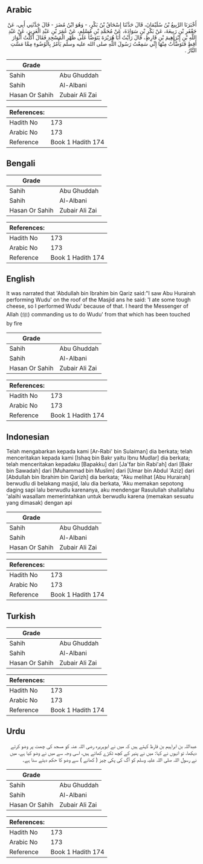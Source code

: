 ## Arabic


<div dir="rtl" lang="ar" style={{fontSize:'larger',backgroundColor:'#f8f9fa',padding:20}}>
أَخْبَرَنَا الرَّبِيعُ بْنُ سُلَيْمَانَ، قَالَ حَدَّثَنَا إِسْحَاقُ بْنُ بَكْرٍ، - وَهُوَ ابْنُ مُضَرَ - قَالَ حَدَّثَنِي أَبِي، عَنْ جَعْفَرِ بْنِ رَبِيعَةَ، عَنْ بَكْرِ بْنِ سَوَادَةَ، عَنْ مُحَمَّدِ بْنِ مُسْلِمٍ، عَنْ عُمَرَ بْنِ عَبْدِ الْعَزِيزِ، عَنْ عَبْدِ اللَّهِ بْنِ إِبْرَاهِيمَ بْنِ قَارِظٍ، قَالَ رَأَيْتُ أَبَا هُرَيْرَةَ يَتَوَضَّأُ عَلَى ظَهْرِ الْمَسْجِدِ فَقَالَ أَكَلْتُ أَثْوَارَ أَقِطٍ فَتَوَضَّأْتُ مِنْهَا إِنِّي سَمِعْتُ رَسُولَ اللَّهِ صلى الله عليه وسلم يَأْمُرُ بِالْوُضُوءِ مِمَّا مَسَّتِ النَّارُ ‏.‏
</div>
<div style={{backgroundColor:'#f8f9fa',padding:20, marginBottom: 10}}><table> <thead> <tr> <th>Grade</th> <th></th> </tr> </thead> <tbody> <tr><td>Sahih</td><td>Abu Ghuddah</td></tr><tr><td>Sahih</td><td>Al-Albani</td></tr><tr><td>Hasan Or Sahih</td><td>Zubair Ali Zai</td></tr></tbody></table><table> <thead> <tr> <th>References:</th> <th></th> </tr> </thead> <tbody><tr><td>Hadith No</td><td>173</td></tr><tr><td>Arabic No</td><td>173</td></tr><tr><td>Reference</td><td>Book 1 Hadith 174</td></tr></tbody></table></div>

## Bengali


<div dir="ltr" lang="bn" style={{fontSize:'larger',backgroundColor:'#f8f9fa',padding:20}}>

</div>
<div style={{backgroundColor:'#f8f9fa',padding:20, marginBottom: 10}}><table> <thead> <tr> <th>Grade</th> <th></th> </tr> </thead> <tbody> <tr><td>Sahih</td><td>Abu Ghuddah</td></tr><tr><td>Sahih</td><td>Al-Albani</td></tr><tr><td>Hasan Or Sahih</td><td>Zubair Ali Zai</td></tr></tbody></table><table> <thead> <tr> <th>References:</th> <th></th> </tr> </thead> <tbody><tr><td>Hadith No</td><td>173</td></tr><tr><td>Arabic No</td><td>173</td></tr><tr><td>Reference</td><td>Book 1 Hadith 174</td></tr></tbody></table></div>

## English


<div dir="ltr" lang="en" style={{fontSize:'larger',backgroundColor:'#f8f9fa',padding:20}}>
It was narrated that 'Abdullah bin Ibrahim bin Qariz said:"I saw Abu Hurairah performing Wudu' on the roof of the Masjid ans he said: 'I ate some tough cheese, so I performed Wudu' because of that. I heard the Messenger of Allah (ﷺ) commanding us to do Wudu' from that which has been touched by fire
</div>
<div style={{backgroundColor:'#f8f9fa',padding:20, marginBottom: 10}}><table> <thead> <tr> <th>Grade</th> <th></th> </tr> </thead> <tbody> <tr><td>Sahih</td><td>Abu Ghuddah</td></tr><tr><td>Sahih</td><td>Al-Albani</td></tr><tr><td>Hasan Or Sahih</td><td>Zubair Ali Zai</td></tr></tbody></table><table> <thead> <tr> <th>References:</th> <th></th> </tr> </thead> <tbody><tr><td>Hadith No</td><td>173</td></tr><tr><td>Arabic No</td><td>173</td></tr><tr><td>Reference</td><td>Book 1 Hadith 174</td></tr></tbody></table></div>

## Indonesian


<div dir="ltr" lang="id" style={{fontSize:'larger',backgroundColor:'#f8f9fa',padding:20}}>
Telah mengabarkan kepada kami [Ar-Rabi' bin Sulaiman] dia berkata; telah menceritakan kepada kami [Ishaq bin Bakr yaitu Ibnu Mudlar] dia berkata; telah menceritakan kepadaku [Bapakku] dari [Ja'far bin Rabi'ah] dari [Bakr bin Sawadah] dari [Muhammad bin Muslim] dari [Umar bin Abdul 'Aziz] dari [Abdullah bin Ibrahim bin Qarizh] dia berkata; "Aku melihat [Abu Hurairah] berwudlu di belakang masjid, lalu dia berkata, 'Aku memakan sepotong daging sapi lalu berwudlu karenanya, aku mendengar Rasulullah shallallahu 'alaihi wasallam memerintahkan untuk berwudlu karena (memakan sesuatu yang dimasak) dengan api
</div>
<div style={{backgroundColor:'#f8f9fa',padding:20, marginBottom: 10}}><table> <thead> <tr> <th>Grade</th> <th></th> </tr> </thead> <tbody> <tr><td>Sahih</td><td>Abu Ghuddah</td></tr><tr><td>Sahih</td><td>Al-Albani</td></tr><tr><td>Hasan Or Sahih</td><td>Zubair Ali Zai</td></tr></tbody></table><table> <thead> <tr> <th>References:</th> <th></th> </tr> </thead> <tbody><tr><td>Hadith No</td><td>173</td></tr><tr><td>Arabic No</td><td>173</td></tr><tr><td>Reference</td><td>Book 1 Hadith 174</td></tr></tbody></table></div>

## Turkish


<div dir="ltr" lang="tr" style={{fontSize:'larger',backgroundColor:'#f8f9fa',padding:20}}>

</div>
<div style={{backgroundColor:'#f8f9fa',padding:20, marginBottom: 10}}><table> <thead> <tr> <th>Grade</th> <th></th> </tr> </thead> <tbody> <tr><td>Sahih</td><td>Abu Ghuddah</td></tr><tr><td>Sahih</td><td>Al-Albani</td></tr><tr><td>Hasan Or Sahih</td><td>Zubair Ali Zai</td></tr></tbody></table><table> <thead> <tr> <th>References:</th> <th></th> </tr> </thead> <tbody><tr><td>Hadith No</td><td>173</td></tr><tr><td>Arabic No</td><td>173</td></tr><tr><td>Reference</td><td>Book 1 Hadith 174</td></tr></tbody></table></div>

## Urdu


<div dir="rtl" lang="ur" style={{fontSize:'larger',backgroundColor:'#f8f9fa',padding:20}}>
عبداللہ بن ابراہیم بن قارظ کہتے ہیں کہ میں نے ابوہریرہ رضی اللہ عنہ کو مسجد کی چھت پر وضو کرتے دیکھا، تو انہوں نے کہا: میں نے پنیر کے کچھ ٹکڑے کھائے ہیں، اسی وجہ سے میں نے وضو کیا ہے، میں نے رسول اللہ صلی اللہ علیہ وسلم کو آگ کی پکی چیز ( کھانے ) سے وضو کا حکم دیتے سنا ہے۔
</div>
<div style={{backgroundColor:'#f8f9fa',padding:20, marginBottom: 10}}><table> <thead> <tr> <th>Grade</th> <th></th> </tr> </thead> <tbody> <tr><td>Sahih</td><td>Abu Ghuddah</td></tr><tr><td>Sahih</td><td>Al-Albani</td></tr><tr><td>Hasan Or Sahih</td><td>Zubair Ali Zai</td></tr></tbody></table><table> <thead> <tr> <th>References:</th> <th></th> </tr> </thead> <tbody><tr><td>Hadith No</td><td>173</td></tr><tr><td>Arabic No</td><td>173</td></tr><tr><td>Reference</td><td>Book 1 Hadith 174</td></tr></tbody></table></div>